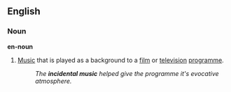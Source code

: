 ==English==

===Noun===
'''en-noun'''

# [[Music]] that is played as a background to a [[film]] or [[television]] [[programme]].
#: ''The '''incidental music''' helped give the programme it's evocative atmosphere.''